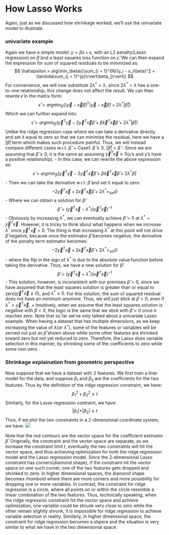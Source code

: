 # How Lasso Works
Again, just as we discussed how shrinkage worked, we'll use the univariate model to illustrate.

### univariate example
Again we have a simple model: $y = \beta x + \epsilon$, with an L2 penalty(Lasso regression) on $\hat\beta$ and a least squares loss function on $\hat\epsilon$. We can then expand the expression for sum of squared residuals to be minimized as:
$$
\hat\epsilon = arg\min_\beta\{\sum_{i = 1}^{N}(y_i - x_i\beta)^2 + \lambda\sum_{j = 1}^{p}\rvert\beta_j\rvert\}
$$
For convenience, we will now substitute $2\lambda^* = \lambda$, since $2\lambda^* = \lambda$ has a one-to-one relationship, this change does not affect the result. We can then rewrite $\hat\epsilon$ in the matrix form:
$$
\hat{\epsilon} = arg\min_\beta\{(\vec{y} - \vec{x}\hat\beta)^{T}(\vec{y} - \vec{x}\hat\beta) + 2\lambda^*\rvert\hat{\beta}\rvert\}
$$
Which we can further expand into:
$$
\hat\epsilon = arg\min_\beta\{\vec{y}^{T}\vec{y} - 2\vec{y}^T\vec{x}\hat{\beta} + \hat{\beta}\vec{x}^T\vec{x}\hat{\beta} + 2\lambda^*\rvert\hat{\beta}\rvert\}
$$
Unlike the ridge regression case where we can take a derivative directly and set it equal to zero so that we can minimize the residual, here we have a $\rvert\hat{\beta}\rvert$ term which makes such procedure painful. Thus, we will instead compare different cases w.r.t. $\hat\beta$.
  + Case1: $\hat\beta \geq 0$, $\rvert\hat{\beta}\rvert = \hat{\beta}$
    - Since we are assuming that $\hat\beta \geq 0$, it is the same as assuming $\vec{y}^T\vec{x} \geq 0$(x's and y's have a positive relationship).
    - In this case, we can rewrite the above expression as:
$$
\hat\epsilon = arg\min_\beta\{\vec{y}^{T}\vec{y} - 2\vec{y}^T\vec{x}\hat{\beta} + \hat{\beta}\vec{x}^T\vec{x}\hat{\beta} + 2\lambda^*\hat{\beta}\}
$$
    - Then we can take the derivative w.r.t. $\hat\beta$ and set it equal to zero:
$$
-2\vec{y}^T\vec{x} + 2\vec{x}^T\vec{x}\hat{\beta} + 2\lambda^* =_{set} 0
$$
    - Where we can obtain a solution for $\hat\beta$:
$$
\hat\beta = (\vec{y}^T\vec{x} - \lambda^*)(\vec{x}^T\vec{x})^{-1}
$$
    - Obviously by increasing $\lambda^*$, we can eventually achieve $\hat\beta = 0$ at $\lambda^* = \vec{y}^T\vec{x}$. However, it is tricky to think about what happens when we increase $\lambda^*$ once $\vec{y}^T\vec{x} = 0$. The thing is that increasing $\lambda^*$ at this point will not drive $\hat{\beta}$ negative, because once the estimator $\hat\beta$ becomes negative, the derivative of the penalty term estimator becomes:
$$
-2\vec{y}^T\vec{x} + 2\vec{x}^T\vec{x}\hat{\beta} + 2\lambda^* =_{set} 0
$$
    - where the flip in the sign of $\lambda^*$ is due to the absolute value function before taking the derivative. Thus, we have a new solution for $\hat\beta$:
$$
\hat\beta = (\vec{y}^T\vec{x} + \lambda^*)(\vec{x}^T\vec{x})^{-1}
$$
    - This solution, however, is inconsistent with our premises $\hat\beta < 0$, since we have assumed that the least squares solution is greater than or equal to zero($\vec{y}^T\vec{x} \geq 0$), and $\lambda^* \geq 0$. For this solution, the sum of squared residual does not have an minimum anymore. Thus, we will just stick at $\hat\beta = 0$, even if $\lambda^* > \vec{y}^T\vec{x}$.
  + Intuitively, when we assume that the least squares solution is negative with $\hat\beta < 0$, the logic is the same that we stick with $\hat\beta = 0$ once it reaches zero.
Note that so far we've only talked about a univariate Lasso example. When having a dataset that has multiple dimensions, as we keep increasing the value of $\lambda$(or $\lambda^*$), some of the features or variables will be zeroed out just as $\hat\beta$ shown above while some other features are shrinked toward zero but not yet reduced to zero. Therefore, the Lasso does variable selection in this manner, by shrinking some of the coefficients to zero while some non-zero.

### Shrinkage explaination from geometric perspective
Now suppose that we have a dataset with 2 features. We first train a liner model for the data, and suppose $\beta_1$ and $\beta_2$ are the coefficients for the two features. Thus by the definition of the ridge regression constraint, we have:
$$
\beta_1^2 + \beta_2^2 \leq t
$$
Similarly, for the Lasso regression contraint, we have:
$$
\rvert\beta_1\rvert + \rvert\beta_2\rvert \leq t
$$
Thus, if we plot the two constraints in a 2-dimensional coordinate system, we have:
![](2dimConstraint.png)

Note that the red contours are the vector space for the coefficient estimator $\hat\beta$. Originally, the constraint and the vector space are separate; as we increase the constraint limit $t$, eventually the two constraints will hit the vector space, and thus achieving optimization for both the ridge regression model and the Lasso regression model. Since the 2-dimensional Lasso constraint has corners(diamond shape), if the constraint hit the vector space on one such corner, one of the two features gets dropped and shrinked to zero. In higher dimensional spaces, the diamond shape becomes rhomboid where there are more corners and more possibility for dropping one or more variables. In contrast, the constraint for ridge regression is a circle, where all points on or within the circle resemble a linear combination of the two features. Thus, technically speaking, when the ridge regression constraint hit the vector space and achieve optimization, one variable could be shrunk very close to zero while the other remain slightly shrunk, it is impossible for ridge regression to achieve variable selection in reality. Similarly, in higher dimensional space, the constraint for ridge regression becomes a shpere and the situation is very similar to what we have in the two dimensional space.
